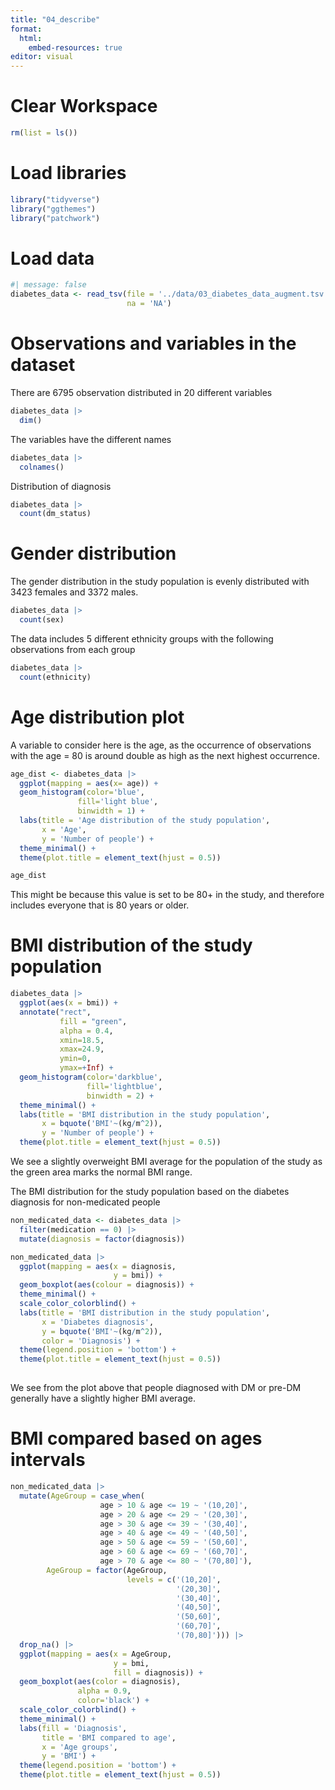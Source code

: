 ```yaml
---
title: "04_describe"
format:
  html:
    embed-resources: true
editor: visual
---
```


# Clear Workspace

```r
rm(list = ls())
```

# Load libraries

```r
library("tidyverse")
library("ggthemes")
library("patchwork")
```

# Load data

```r
#| message: false
diabetes_data <- read_tsv(file = '../data/03_diabetes_data_augment.tsv',
                          na = 'NA')

```

# Observations and variables in the dataset

There are 6795 observation distributed in 20 different variables

```r
diabetes_data |>
  dim()
```

The variables have the different names

```r
diabetes_data |> 
  colnames()
```

Distribution of diagnosis

```r
diabetes_data |>
  count(dm_status)
```

# Gender distribution

The gender distribution in the study population is evenly distributed with 3423 females and 3372 males.

```r
diabetes_data |>
  count(sex)
```

The data includes 5 different ethnicity groups with the following observations from each group

```r
diabetes_data |> 
  count(ethnicity)
```

# Age distribution plot

A variable to consider here is the age, as the occurrence of observations with the age = 80 is around double as high as the next highest occurrence.

```r
age_dist <- diabetes_data |> 
  ggplot(mapping = aes(x= age)) +
  geom_histogram(color='blue',
               fill='light blue',
               binwidth = 1) +
  labs(title = 'Age distribution of the study population',
       x = 'Age',
       y = 'Number of people') +
  theme_minimal() +
  theme(plot.title = element_text(hjust = 0.5))

age_dist
```

This might be because this value is set to be 80+ in the study, and therefore includes everyone that is 80 years or older.

# BMI distribution of the study population

```r
diabetes_data |>
  ggplot(aes(x = bmi)) +
  annotate("rect", 
           fill = "green", 
           alpha = 0.4, 
           xmin=18.5, 
           xmax=24.9, 
           ymin=0, 
           ymax=+Inf) +
  geom_histogram(color='darkblue', 
                 fill='lightblue', 
                 binwidth = 2) +
  theme_minimal() +
  labs(title = 'BMI distribution in the study population',
       x = bquote('BMI'~(kg/m^2)),
       y = 'Number of people') +
  theme(plot.title = element_text(hjust = 0.5))
```

We see a slightly overweight BMI average for the population of the study as the green area marks the normal BMI range.

The BMI distribution for the study population based on the diabetes diagnosis for non-medicated people

```r
non_medicated_data <- diabetes_data |>
  filter(medication == 0) |> 
  mutate(diagnosis = factor(diagnosis))

non_medicated_data |> 
  ggplot(mapping = aes(x = diagnosis,
                       y = bmi)) +
  geom_boxplot(aes(colour = diagnosis)) +
  theme_minimal() +
  scale_color_colorblind() +
  labs(title = 'BMI distribution in the study population',
       x = 'Diabetes diagnosis',
       y = bquote('BMI'~(kg/m^2)),
       color = 'Diagnosis') +
  theme(legend.position = 'bottom') +
  theme(plot.title = element_text(hjust = 0.5))
  
```

We see from the plot above that people diagnosed with DM or pre-DM generally have a slightly higher BMI average.

# BMI compared based on ages intervals

```r
non_medicated_data |> 
  mutate(AgeGroup = case_when(
                    age > 10 & age <= 19 ~ '(10,20]',
                    age > 20 & age <= 29 ~ '(20,30]',
                    age > 30 & age <= 39 ~ '(30,40]',
                    age > 40 & age <= 49 ~ '(40,50]',
                    age > 50 & age <= 59 ~ '(50,60]',
                    age > 60 & age <= 69 ~ '(60,70]',
                    age > 70 & age <= 80 ~ '(70,80]'),
        AgeGroup = factor(AgeGroup,
                          levels = c('(10,20]',
                                     '(20,30]',
                                     '(30,40]',
                                     '(40,50]',
                                     '(50,60]',
                                     '(60,70]',
                                     '(70,80]'))) |>
  drop_na() |>
  ggplot(mapping = aes(x = AgeGroup,
                       y = bmi,
                       fill = diagnosis)) +
  geom_boxplot(aes(color = diagnosis),
               alpha = 0.9,
               color='black') + 
  scale_color_colorblind() +
  theme_minimal() +
  labs(fill = 'Diagnosis',
       title = 'BMI compared to age',
       x = 'Age groups',
       y = 'BMI') +
  theme(legend.position = 'bottom') +
  theme(plot.title = element_text(hjust = 0.5))
```
